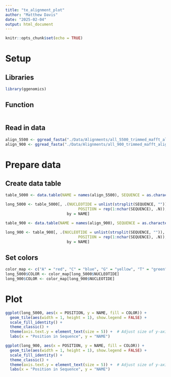 ```yaml
---
title: "te_alignment_plot"
author: "Matthew Davis"
date: "2025-02-04"
output: html_document
---
```


```r
knitr::opts_chunk$set(echo = TRUE)
```

# Setup
## Libraries
```r
library(ggenomics)
```

## Function
```r

```

## Read in data
```r
align_5500 <- ggread_fasta("./Data/Alignments/all_5500_trimmed_mafft_alignment.fasta")
align_900 <- ggread_fasta("./Data/Alignments/all_900_trimmed_mafft_alignment.fasta")
```

# Prepare data
## Create data table
```r
table_5000 <- data.table(NAME = names(align_5500), SEQUENCE = as.character(align_5500))

long_5000 <- table_5000[, .(NUCLEOTIDE = unlist(strsplit(SEQUENCE, "")),
                                POSITION = rep(1:nchar(SEQUENCE), .N)),
                           by = NAME]

table_900 <- data.table(NAME = names(align_900), SEQUENCE = as.character(align_900))

long_900 <- table_900[, .(NUCLEOTIDE = unlist(strsplit(SEQUENCE, "")),
                                POSITION = rep(1:nchar(SEQUENCE), .N)),
                           by = NAME]
```

## Set colors
```r
color_map <- c("A" = "red", "C" = "blue", "G" = "yellow", "T" = "green", "-" = "grey")
long_5000$COLOR <- color_map[long_5000$NUCLEOTIDE]
long_900$COLOR <- color_map[long_900$NUCLEOTIDE]
```

# Plot
```r
ggplot(long_5000, aes(x = POSITION, y = NAME, fill = COLOR)) +
  geom_tile(aes(width = 1, height = 1), show.legend = FALSE) +
  scale_fill_identity() +
  theme_classic() +
  theme(axis.text.y = element_text(size = 5)) +  # Adjust size of y-axis text if needed
  labs(x = "Position in Sequence", y = "NAME")

ggplot(long_900, aes(x = POSITION, y = NAME, fill = COLOR)) +
  geom_tile(aes(width = 1, height = 1), show.legend = FALSE) +
  scale_fill_identity() +
  theme_classic() +
  theme(axis.text.y = element_text(size = 5)) +  # Adjust size of y-axis text if needed
  labs(x = "Position in Sequence", y = "NAME")
```

